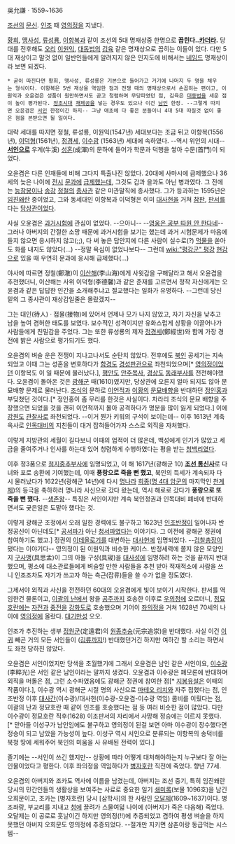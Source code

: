 吳允謙ㆍ1559~1636

[[조선]]의 [[문신]]. [[인조]] 때 [[영의정]]을 지냈다. 

[[황희]], [[맹사성]], [[류성룡]], [[이항복]]과 같이 조선의 5대 명재상중 한명으로 '''꼽힌다..[[카더라]].''' 당대를 전후해도 [[오리]] [[이원익]], [[대동법]]의 [[김육]] 같은 명재상으로 꼽히는 이들이 있다. 다만 5대 재상이고 말것 없이 일반인들에게 알려지지 않은 인지도에 비해서는 [[네임드]] 명재상이라 보면 되겠다. 

 * 굳이 따진다면 황희, 맹사성, 류성룡은 기본으로 들어가고 거기에 나머지 두 명을 체우는 형식이다. 이항복은 5번 재상을 역임한 점과 전쟁 때의 명재상으로서 손꼽히는 편이고, 이원익과 오윤겸은 성품이 원만하면서도 곧고 청렴하며 무당파였던 점, 김육은 [[대동법]]을 세운 점이 높이 평가된다. [[정조]]시대 [[채제공]]을 넣는 경우도 있으나 이건 [[남인]] 한정. --그렇게 따지면 오윤겸은 [[서인]] 한정이긴 하지-- 그냥 애초에 다 좋은 분들이니 4대 5대 따질것 없이 좋은 점을 본받으면 될 일이다.

대략 세대를 따지면 정철, 류성룡, 이원익(1547년) 세대보다는 조금 뒤고  이항복(1556년), [[이덕형]](1561년), [[정경세]], [[이수광]] (1563년) 세대에 속하였다. --역시 위인의 시대-- '''[[서인]]으로''' 우계(牛溪) [[성혼]](成渾)의 문하에 들어가 학문과 덕행을 쌓아 수문(首門)이 되었다. 

오윤겸은 다른 인재들에 비해 그다지 특출나진 않았다. 20대에 사마시에 급제했으나 36세의 늦은 나이에 [[전시]] [[문과]]에 [[급제]]했는데, 그것도 갑과 을과도 아닌 병과였다. 그 전에는 [[능참봉]]이나 [[송강]] [[정철]]의 [[종사관]] 같은 미관말직에 종사했다. 그가 등과하는 1595년은 [[임진왜란]] 중이었고, 그와 동세대인 이항복과 이덕형은 이미 [[대사헌]]을 거쳐 [[참판]], [[판서]]를 다는 [[당상관]]이었다. 

사실 오윤겸은 [[과거]][[시험]]에 관심이 없었다. --으아니-- --[[영웅은 공부 따원 안 한다네]]-- 그러나 아버지의 간절한 소망 때문에 과거시험을 보기는 했는데 과거 시험문제가 마음에 들지 않으면 응시하지 않고(;;), 다 써 놓은 답안지에 다른 사람이 실수로(?) [[먹물]]을 쏟아도 화를 내지도 않았다(...) --정말 욕심이 없었나보다-- 그런데 [[wiki:"평강군" 평강]] [[현감]]으로 있을 때 우연히 문과에 응시해 급제했다(...)

야사에 따르면 정철(鄭澈)이 [[이산해]](李山海)에게 사윗감을 구해달라고 해서 오윤겸을 추천했더니, 이산해는 사위 이덕형(李德馨)과 같은 준재를 고르면서 정작 자신에게는 오윤겸과 같은 답답한 인간을 소개해주냐고 절교했다는 일화가 유명하다. --그런데 당신 밑의 그 종사관이 재상감일줄은 몰랐겠지-- 

그는 대인(待人) · 접물(接物)에 있어서 언제나 모가 나지 않았고, 자기 자신을 낮추고 남을 높여 겸허한 태도를 보였다. 보수적인 성격이지만 유화스럽게 상황을 이끌어나가 사람들에게 친밀감을 주었다. 그는 또한 류성룡의 제자 [[정경세]](鄭經世)와 함께 가장 경전에 밝은 사람으로 평가되기도 했다.

오윤겸의 벼슬 운은 전쟁이 지나고나서도 순탄치 않았다. 전후에도 [[북인]] 공세기는 지속되었고 이때 그는 성혼을 변호하다가 [[함경도]] [[경성]][[판관]]으로 좌천되었으며[* [[영의정]]이었던 이항복도 이 일 때문에 물러났다.], [[평안도]] [[안주]][[목사]], [[경상도]] [[동래]][[부사]]를 전전해야했다. 오윤겸이 돌아온 것은 [[광해군]] 때(1610)였지만, 당상관에 오른지 얼마 되지도 않아 문묘배향 문제로 물러난다. [[조식]]의 문하로 [[이언적]]과 [[이황]]의 [[문묘]]배향을 반대하던 [[정인홍]]과 부딪쳤던 것이다.[* 정인홍이 좀 무리를 한것은 사실이다. 차라리 조식의 문묘 배향을 주장했으면 되었을 것을 괜히 이언적까지 몰아 공격하다가 명분을 많이 잃게 되었다.] 이에 [[강원도]] [[관찰사]]로 좌천되었다. --이거 뭔가 키워의 구석이 보이는데-- 이후 1613년 계축옥사로 [[인목대비]]의 지친들이 대거 잡혀들어가자 스스로 외직을 자처했다.

이렇게 지방관의 세월이 길다보니 이때의 업적이 더 많은데, 백성에게 인기가 많았고 세금을 줄여주거나 인사를 하는대 있어 청렴하게 수행하였다는 평을 받는 [[청백리]]였다.

이후 정3품으로 [[첨지중추부사]]에 임명되었고, 이 해 1617년(광해군 10) '''[[조선 통신사]]'''로 다녀와 포로 송환에 기여했는데, 이때 '''풍랑으로 죽을 뻔 했고''', 북인의 득세가 계속되자 다시 물러났다가 1622년(광해군 14년)에 다시 [[명나라]] [[희종]]([[명 4대 암군]]의 마지막인 [[천계제]])의 등극을 축하하러 명나라 사신으로 갔다 왔는데, 역시 해로로 갔다가 '''풍랑으로 또 죽을 뻔 했다.''' --[[생존왕]]-- 특징은 서인이지만 계속 북인정권과 인목대비 폐비에 반대하면서도 궂은일은 도맡아 했다는 것.

이렇게 광해군 조정에서 오래 일한 경력에도 불구하고 1623년 [[인조반정]]이 일어나자 반정공신이 아닌데도[* [[공서파]]가 아닌 [[청서파]]였다는 이야기다. 그 이전에 광해군 정권에 참여하기도 했고.] 정권의 [[이데올로기]]를 대변하는 [[대사헌]]에 임명되었다. --[[검찰총장]]이 됐다는 이야기다-- 영의정이 된 이원익과 비슷한 케이스. 반정세력에 쫄지 않은 모양인지 [[구사맹]](具思孟)이 그의 아들 구성(具宬)을 [[대사성]]에 임명하려 하는 것을 끝까지 반대했으며, 평소에 대소관료들에게 벼슬할 만한 사람들을 추천 받아 적재적소에 사람을 쓰니 인조조차도 자기가 쓰고자 하는 측근(잡류)들을 쓸 수가 없을 정도였다. 

그제서야 외직과 사신을 전전하던 60대의 오윤겸에게 빛이 보이기 시작한다. 판서를 역임한건 물론이고, [[이괄의 난]]에서 왕을 [[공주]]까지 호송한 이후로 [[우의정]]에 오르더니, [[정묘호란]]에는 [[자전]]과 [[중전]]을 [[강화도]]로 호송했으며 기어이 [[좌의정]]을 거쳐 1628년 70세의 나이에 [[영의정]]에 올랐다. [[대기만성]] 오오.

인조가 추진하는 생부 [[정원군]](定遠君)의 [[원종]]추숭(元宗追崇)을 반대했다. 사실 이건 [[이귀]] 빼곤 거의 모든 서인들이 ([[김류]]까지!) 반대했던거긴 하지만 여하간 할 소리는 하면서도 좌천 당하진 않았다.

오윤겸은 서인이었지만 당색을 초월했기에 그래서 오윤겸은 남인 같은 서인이요, [[이수광]](李睟光)은 서인 같은 남인이라는 말까지 생겼다. 오윤겸과 이수광은 폐모론에 반대하며 외직을 떠돌은 점, 그런 소수파였음에도 광해군 정권에 참여한 점[* [[지봉유설]]은 이때의 작품이다.], 이수광 역시 광해군 시절 명의 사신으로 [[마테오 리치]]와 자주 접했다는 점, 인조반정 이후 [[대사간]](이수광)/대사헌(이수광-오윤겸-이수광 역임) 콤비를 이뤘다는 점, 이괄의 난과 정묘호란 때 같이 인조를 호송했다는 점 등 여러 비슷한 점이 많았다. 다만 이수광이 정묘호란 직후(1628) 이조판서의 자리에서 사망해 정승에는 이르지 못했다. [* 맏아들 이성구가 남인임에도 불구하고 영의정이 된걸 보면 아마 이수광이 장수했다면 정승이 되고 남았을 가능성이 높다. 이성구 역시 서인으로 분류되는 이항복의 송덕비를 북청 땅에 세워주어 북인의 미움을 사 유배된 전력이 있다.]

졸기에는 --서인이 쓰긴 했지만-- 상황에 따라 어떻게 대처해야하는지 누구보다 잘 아는 인물이었다고 평한다. 이후 좌의정을 역임하다가 [[병자호란]] 직전에 죽었다. 향년 77세.

오윤겸의 아버지와 조카도 역사에 이름을 남겼는데, 아버지는 조선 중기, 특히 임진왜란 당시의 민간인들의 생활상을 보여주는 사료로 중요한 일기 [[쇄미록]](보물 1096호)을 남긴 오희문이고, 조카는 [병자호란] 당시 [삼학사]의 한 사람인 [[오달제]](1609~1637)이다. 병조좌랑, 부교리를 지내고 [[청]]에 끌려가 스물여덟 나이에 (아버지가 죽은 다음해) 죽었다. 오달제는 이 공로로 훗날이긴 하지만 영의정(!!)에 추증되었고 겸하여 평생 벼슬을 하지 못했던 아버지 오희문도 영의정에 추증되었다. --절개만 지키면 삼촌이랑 동급먹는 시스템--
